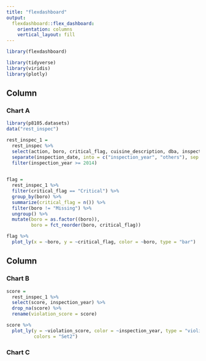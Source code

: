 ```yaml
---
title: "flexdashboard"
output: 
  flexdashboard::flex_dashboard:
    orientation: columns
    vertical_layout: fill
---
```


```r
library(flexdashboard)

library(tidyverse)
library(viridis)
library(plotly)
```

Column {data-width=650}
-----------------------------------------------------------------------

### Chart A

```r
library(p8105.datasets)
data("rest_inspec")

rest_inspec_1 = 
  rest_inspec %>% 
  select(action, boro, critical_flag, cuisine_description, dba, inspection_date, violation_code, violation_description, grade, grade_date, score) %>% 
  separate(inspection_date, into = c("inspection_year", "others"), sep = "\\-") %>% 
  filter(inspection_year >= 2014)
  

flag = 
  rest_inspec_1 %>% 
  filter(critical_flag == "Critical") %>% 
  group_by(boro) %>% 
  summarize(critical_flag = n()) %>% 
  filter(boro != "Missing") %>% 
  ungroup() %>% 
  mutate(boro = as.factor((boro)),
         boro = fct_reorder(boro, critical_flag))

flag %>% 
  plot_ly(x = ~boro, y = ~critical_flag, color = ~boro, type = "bar")
```

Column {data-width=350}
-----------------------------------------------------------------------

### Chart B

```r
score = 
  rest_inspec_1 %>% 
  select(score, inspection_year) %>% 
  drop_na(score) %>% 
  rename(violation_score = score)

score %>% 
  plot_ly(y = ~violation_score, color = ~inspection_year, type = "violin",
          colors = "Set2")
```

### Chart C

```r

```

